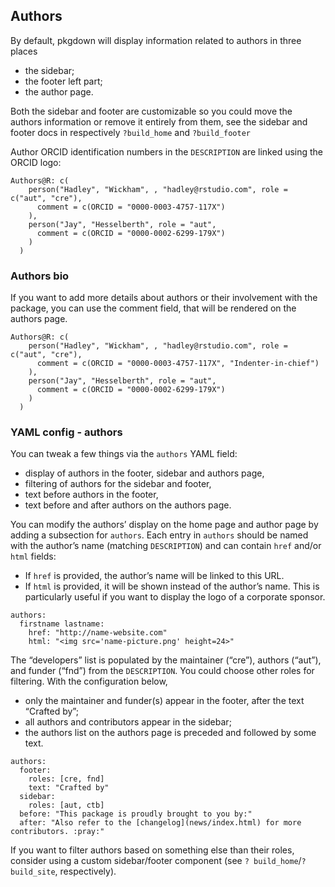 ## Authors

By default, pkgdown will display information related to authors in three places

* the sidebar;
* the footer left part;
* the author page.

Both the sidebar and footer are customizable so you could move the authors 
information or remove it entirely from them, see the sidebar and footer docs
in respectively `?build_home` and `?build_footer`

Author ORCID identification numbers in the `DESCRIPTION` are linked using the ORCID logo:

```
Authors@R: c(
    person("Hadley", "Wickham", , "hadley@rstudio.com", role = c("aut", "cre"),
      comment = c(ORCID = "0000-0003-4757-117X")
    ),
    person("Jay", "Hesselberth", role = "aut",
      comment = c(ORCID = "0000-0002-6299-179X")
    )
  )
```

### Authors bio

If you want to add more details about authors or their involvement with the package,
you can use the comment field,
that will be rendered on the authors page.

```
Authors@R: c(
    person("Hadley", "Wickham", , "hadley@rstudio.com", role = c("aut", "cre"),
      comment = c(ORCID = "0000-0003-4757-117X", "Indenter-in-chief")
    ),
    person("Jay", "Hesselberth", role = "aut",
      comment = c(ORCID = "0000-0002-6299-179X")
    )
  )
```

### YAML config - authors

You can tweak a few things via the `authors` YAML field:

* display of authors in the footer, sidebar and authors page,
* filtering of authors for the sidebar and footer,
* text before authors in the footer, 
* text before and after authors on the authors page.


You can modify the authors' display on the home page and author page 
by adding a subsection for `authors`. 
Each entry in `authors` should be named 
with the author's name (matching `DESCRIPTION`)
and can contain `href` and/or `html` fields:

* If `href` is provided, the author's name will be linked to this URL.
* If `html` is provided, it will be shown instead of the author's name.
  This is particularly useful if you want to display the logo of a corporate
  sponsor.

```
authors:
  firstname lastname:
    href: "http://name-website.com"
    html: "<img src='name-picture.png' height=24>"
```


The "developers" list is populated by the maintainer ("cre"), authors
("aut"), and funder ("fnd") from the `DESCRIPTION`. 
You could choose other roles for filtering.
With the configuration below,

* only the maintainer and funder(s) appear in 
the footer, after the text "Crafted by";
* all authors and contributors appear in the sidebar;
* the authors list on the authors page is preceded and followed by some text.


```
authors:
  footer:
    roles: [cre, fnd]
    text: "Crafted by"
  sidebar:
    roles: [aut, ctb]
  before: "This package is proudly brought to you by:"
  after: "Also refer to the [changelog](news/index.html) for more contributors. :pray:"
```

If you want to filter authors based on something else than their roles, 
consider using a custom sidebar/footer component 
(see `? build_home`/`? build_site`, respectively).
